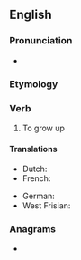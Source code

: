 ==English==

===Pronunciation===
* {{audio|en-us-upgrow.ogg|Audio (US)|lang=en}}

===Etymology===
{{prefix|en|up|grow}}

===Verb===
{{en-verb|upgrows|upgrowing|upgrew|upgrown}}

# {{lb|en|archaic}} To grow up
#: {{rfquotek|John Milton}}

====Translations====
{{trans-top|grow up}}
* Dutch: {{t+|nl|opgroeien}}
* French: {{t+|fr|grandir}}
{{trans-mid}}
* German: {{t+|de|wachsen}}
* West Frisian: {{t|fy|opwaakse}}
{{trans-bottom}}

===Anagrams===
* {{anagrams|en|grow up}}